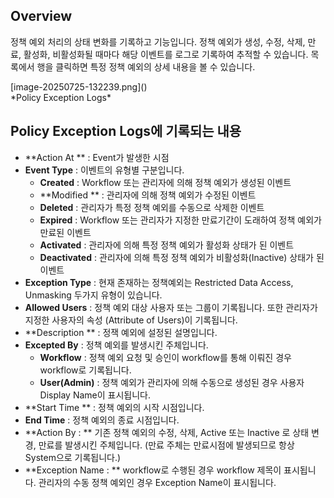 ## Overview
정책 예외 처리의 상태 변화를 기록하고 기능입니다. 정책 예외가 생성, 수정, 삭제, 만료, 활성화, 비활성화될 때마다 해당 이벤트를 로그로 기록하여 추적할 수 있습니다. 목록에서 행을 클릭하면 특정 정책 예외의 상세 내용을 볼 수 있습니다.

<p align="center">
<div>[image-20250725-132239.png]()</div>
*Policy Exception Logs*
</p>



## Policy Exception Logs에 기록되는 내용
*  **Action At ** : Event가 발생한 시점
*  **Event Type**  : 이벤트의 유형별 구분입니다. 
    *  **Created**  : Workflow 또는 관리자에 의해 정책 예외가 생성된 이벤트
    *  **Modified ** : 관리자에 의해 정책 예외가 수정된 이벤트
    *  **Deleted**  : 관리자가 특정 정책 예외를 수동으로 삭제한 이벤트
    *  **Expired**  : Workflow 또는 관리자가 지정한 만료기간이 도래하여 정책 예외가 만료된 이벤트
    *  **Activated**  : 관리자에 의해 특정 정책 예외가 활성화 상태가 된 이벤트
    *  **Deactivated**  : 관리자에 의해 특정 정책 예외가 비활성화(Inactive) 상태가 된 이벤트 
*  **Exception Type**  : 현재 존재하는 정책예외는 Restricted Data Access, Unmasking 두가지 유형이 있습니다.
*  **Allowed Users**  : 정책 예외 대상 사용자 또는 그룹이 기록됩니다. 또한 관리자가 지정한 사용자의 속성 (Attribute of Users)이 기록됩니다.
*  **Description ** : 정잭 예외에 설정된 설명입니다.
*  **Excepted By**  : 정책 예외를 발생시킨 주체입니다. 
    *  **Workflow**  : 정책 예외 요청 및 승인이 workflow를 통해 이뤄진 경우 workflow로 기록됩니다.
    *  **User(Admin)**  : 정책 예외가 관리자에 의해 수동으로 생성된 경우 사용자 Display Name이 표시됩니다. 
*  **Start Time ** : 정책 예외의 시작 시점입니다.
*  **End Time**  : 정책 예외의 종료 시점입니다.
*  **Action By : ** 기존 정책 예외의 수정, 삭제, Active 또는 Inactive 로 상태 변경, 만료를 발생시킨 주체입니다. (만료 주체는 만료시점에 발생되므로 항상 System으로 기록됩니다.)
*  **Exception Name : ** workflow로 수행된 경우 workflow 제목이 표시됩니다. 관리자의 수동 정책 예외인 경우 Exception Name이 표시됩니다.


